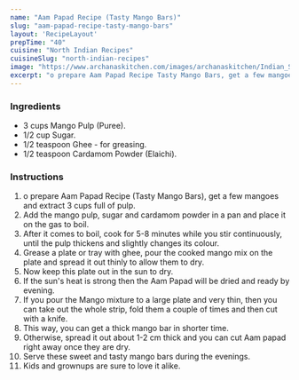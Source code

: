 ---
name: "Aam Papad Recipe (Tasty Mango Bars)"
slug: "aam-papad-recipe-tasty-mango-bars"
layout: 'RecipeLayout'
prepTime: "40"
cuisine: "North Indian Recipes"
cuisineSlug: "north-indian-recipes"
image: "https://www.archanaskitchen.com/images/archanaskitchen/Indian_Sweets_Mithai/aam-papad-recipe-tasty-mango-bars.jpg"
excerpt: "o prepare Aam Papad Recipe Tasty Mango Bars, get a few mangoes and extract 3 cups full of pulp"
---

### Ingredients

- 3 cups Mango Pulp (Puree).
- 1/2 cup Sugar.
- 1/2 teaspoon Ghee - for greasing.
- 1/2 teaspoon Cardamom Powder (Elaichi).

### Instructions

1. o prepare Aam Papad Recipe (Tasty Mango Bars), get a few mangoes and extract 3 cups full of pulp.
1. Add the mango pulp, sugar and cardamom powder in a pan and place it on the gas to boil.
1. After it comes to boil, cook for 5-8 minutes while you stir continuously, until the pulp thickens and slightly changes its colour.
1. Grease a plate or tray with ghee, pour the cooked mango mix on the plate and spread it out thinly to allow them to dry.
1. Now keep this plate out in the sun to dry.
1. If the sun's heat is strong then the Aam Papad will be dried and ready by evening.
1. If you pour the Mango mixture to a large plate and very thin, then you can take out the whole strip, fold them a couple of times and then cut with a knife.
1. This way, you can get a thick mango bar in shorter time.
1. Otherwise, spread it out about 1-2 cm thick and you can cut Aam papad right away once they are dry.
1. Serve these sweet and tasty mango bars during the evenings.
1. Kids and grownups are sure to love it alike.
